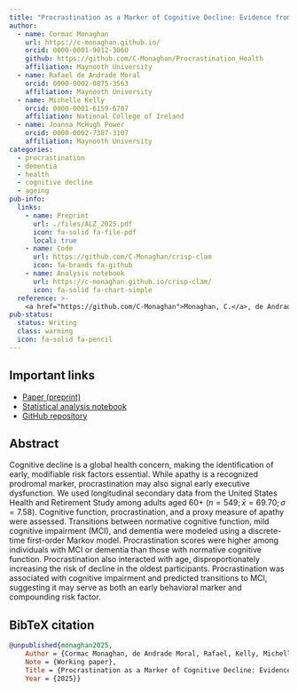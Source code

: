 ```yaml
---
title: "Procrastination as a Marker of Cognitive Decline: Evidence from Longitudinal Transitions in the Older Adult Population"
author:
  - name: Cormac Monaghan     
    url: https://c-monaghan.github.io/     
    orcid: 0000-0001-9012-3060     
    github: https://github.com/C-Monaghan/Procrastination_Health
    affiliation: Maynooth University
  - name: Rafael de Andrade Moral
    orcid: 0000-0002-0875-3563
    affiliation: Maynooth University
  - name: Michelle Kelly
    orcid: 0000-0001-6159-6707
    affiliation: National College of Ireland
  - name: Joanna McHugh Power     
    orcid: 0000-0002-7387-3107     
    affiliation: Maynooth University
categories: 
  - procrastination
  - dementia
  - health
  - cognitive decline
  - ageing
pub-info:
  links: 
    - name: Preprint
      url: ./files/ALZ_2025.pdf
      icon: fa-solid fa-file-pdf
      local: true
    - name: Code
      url: https://github.com/C-Monaghan/crisp-clam
      icon: fa-brands fa-github
    - name: Analysis notebook
      url: https://c-monaghan.github.io/crisp-clam/
      icon: fa-solid fa-chart-simple
  reference: >-
    <a href="https://github.com/C-Monaghan">Monaghan, C.</a>, de Andrade Moral, R, Kelly, M, & McHugh Power, J. Procrastination as a Marker of Cognitive Decline: Evidence from Longitudinal Transitions in the Older Adult Population.
pub-status:
  status: Writing
  class: warning
  icon: fa-solid fa-pencil
---
```


## Important links

- [Paper (preprint)](./files/ALZ_2025.pdf){target="_blank"}
- [Statistical analysis notebook](https://c-monaghan.github.io/crisp-clam/){target="_blank"}
- [GitHub repository](https://github.com/C-Monaghan/crisp-clam){target="_blank"}

## Abstract

Cognitive decline is a global health concern, making the identification of early, modifiable risk factors essential. While apathy is a recognized prodromal marker, procrastination may also signal early executive dysfunction. We used longitudinal secondary data from the United States Health and Retirement Study among adults aged 60+ $(n = 549; \bar{x} = 69.70;\sigma = 7.58)$. Cognitive function, procrastination, and a proxy measure of apathy were assessed. Transitions between normative cognitive function, mild cognitive impairment (MCI), and dementia were modeled using a discrete-time first-order Markov model. Procrastination scores were higher among individuals with MCI or dementia than those with normative cognitive function. Procrastination also interacted with age, disproportionately increasing the risk of decline in the oldest participants. Procrastination was associated with cognitive impairment and predicted transitions to MCI, suggesting it may serve as both an early behavioral marker and compounding risk factor.

## BibTeX citation

```bibtex
@unpublished{monaghan2025,
    Author = {Cormac Monaghan, de Andrade Moral, Rafael, Kelly, Michelle, and Power, Joanna McHugh},
    Note = {Working paper},
    Title = {Procrastination as a Marker of Cognitive Decline: Evidence from Longitudinal Transitions in the Older Adult Population},
    Year = {2025}}
```
